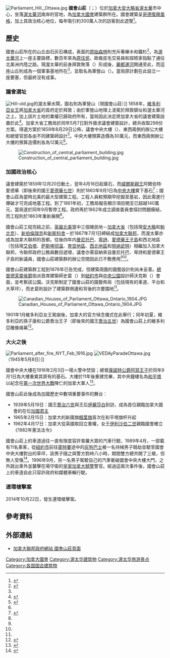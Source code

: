 {{NoteTA
| G1 = 地名
| G2 = PoliticiansUK
| 1 = zh-hans:阿尔伯塔;zh-hk:亞伯達;zh-tw:艾伯塔;
| 2 = zh-hans:新斯科舍;zh-hk:諾華斯高沙;zh-tw:新斯科細亞;
| 3 = zh-hans:新不伦瑞克;zh-hk:紐賓士域;zh-tw:新伯倫瑞克;
| 4 = zh-hans:马尼托巴;zh-hk:緬尼吐巴;zh-tw:曼尼托巴;
| 5 = zh-hans:萨斯喀彻温;zh-hk:沙士加芝灣;zh-tw:薩克其萬;
| 6 = zh-hans:里贾纳;zh-hk:利載拿;zh-tw:雷吉那;
| 7 = zh-hans:萨斯卡通;zh-hk:沙斯加通;zh-tw:薩斯卡通;
| 8 = zh-hans:努纳武特;zh-hk:努拿烏特;zh-tw:努勒維特;
| 9 = zh:乔治;zh-hans:乔治;zh-hk:佐治;zh-sg:乔治;zh-tw:喬治;zh-cn:乔治
| 10 = zh-hans:伊丽莎白; zh-tw:伊麗莎白; zh-hk:伊利沙伯;
}}
{{About|加拿大国会所在地|别称为国会山庄的美国国会所在地|美國國會大廈}}
{{Infobox Historic Site
| name = 國會山莊
| native_name = Colline du Parlement
| native_language = French
| native_name2 =
| native_language2 =
| native_name3 =
| native_language3 =
| image = Parliamenthill.jpg
| image_size = 250px
| caption = 
| locmapin =
| map_width =
| map_caption =
| lat_degrees =
| lat_minutes =
| lat_seconds =
| lat_direction =
| long_degrees =
| long_minutes =
| long_seconds =
| long_direction =
| latitude = 45.424807
| longitude = -75.699234
| coordinates =
| coord_parameters =
| coord_display = inline
| coord_format =
| gbgridref =
| location = [[渥太華|渥太華]][[渥太華河|渥太華河]]
| area =
| elevation =
| beginning_label =
| beginning_date =
| formed =
| founded = 
| built = 1859-
| built_for = [[Legislature_of_the_Province_of_Canada_(disambiguation)|Legislature of the Province of Canada]], [[Parliament_of_Canada|Parliament of Canada]]
| demolished =
| rebuilt =
| restored =
| restored_by =
| architect = [[Calvert_Vaux|Calvert Vaux]], [[Marshall_Wood|Marshall Wood]] (landscapes)<br> [[Thomas_Scott_(architect)|Thomas Scott]] (oversight)
| architecture =
| visitation_num = 3 million annually
| visitation_year =
| governing_body = [[National_Capital_Commission|National Capital Commission]]
{{Designation list |embed=yes |designation1=NHSC |designation1_offname=Parliament Buildings National Historic Site of Canada |designation1_date={{date|1976|11|06}} }}
{{Designation list |embed=yes |designation1=NHSC |designation1_offname=Grounds of the Parliament Buildings National Historic Site of Canada |designation1_date={{date|1976|11|06}} }}
}}
[[File:Parliament_Hill,_Ottawa.jpg|thumb]]
'''國會山莊'''（{{lang-en|Parliament Hill}}；{{lang-fr|Colline du Parlement}}）位於[[加拿大|加拿大]][[安大略省|安大略省]][[渥太華|渥太華]]市中心，坐落[[渥太華河|渥太華河]]南岸的官地，為[[加拿大國會|加拿大國會]]建築群所在。國會建築呈[[哥德復興式建築|哥德復興風格]]，加上其政治核心地位，每年吸引約300萬人次的訪客到此遊覽<ref name=CTV>{{cite news| last=Canadian Press| title=Parliament Hill tourist facilities overwhelmed| publisher=CTV| date=6 May 2007| url=http://www.ctv.ca/servlet/ArticleNews/story/CTVNews/20070506/hill_tourists_070506/20070506?hub=Politics| accessdate=9 January 2009| archive-date=2008-12-16| archive-url=https://web.archive.org/web/20081216075631/http://www.ctv.ca/servlet/ArticleNews/story/CTVNews/20070506/hill_tourists_070506/20070506?hub=Politics| dead-url=yes}}</ref>。

==歷史==
國會山莊所在的山丘由石灰石構成，表面的[[原始森林|原始森林]]則充斥著櫸木和鐵杉<ref name=Bosc>{{Cite book| last=Bosc| first=Marc| last2=O'Brien| first2=Audrey| title=House of Commons Procedure and Practice| place=Ottawa| year=2009| publisher=Queen's Printer for Canada| edition=2| chapter=The Parliament Buildings and Grounds| chapterurl=http://www2.parl.gc.ca/procedure-book-livre/Document.aspx?Language=E&Mode=1&sbdid=1B08A55C-743C-47DB-92E0-898D41340504&sbpid=163E358A-5B67-42CE-98B8-78BA3C74AE13| url=http://www2.parl.gc.ca/procedure-book-livre/Document.aspx?sbdid=7C730F1D-E10B-4DFC-863A-83E7E1A6940E&sbpidx=1&Language=E&Mode=1| isbn=978-2-89635-321-7| ref=harv| access-date=2014-04-24| archive-date=2017-03-13| archive-url=https://web.archive.org/web/20170313104825/http://www.parl.gc.ca/procedure-book-livre/Document.aspx?Language=E&Mode=1&sbdid=7C730F1D-E10B-4DFC-863A-83E7E1A6940E&sbpidx=1| dead-url=no}}</ref>，為[[渥太華河|渥太華河]]上一座主要路標，數百年來為[[加拿大原住民|原住民]]、歐裔皮毛交易員和探險家指點了通往北美洲内陸之路。現渥太華的前身拜敦聚落（{{lang|en|Bytown}}）形成後，[[麗都運河|麗都運河]]開通至此，而這座山丘則成為一個軍事基地所在<ref name=Bosc />，並取名為軍營山（{{lang|en|Barrack Hill}}）。當局原計劃在此設立一座要塞，但最終沒有成事。

===議會選址===
[[File:Hill-old.jpg|thumb]]的渥太華水閘，圖右則為軍營山（現國會山莊）]]
1858年，[[維多利亞女王|維多利亞女王]]將[[加拿大省|加拿大省]]的首府定於拜敦；由於軍營山地理上淩駕於拜敦鎮址和渥太華河之上，加上該片土地的業權已歸政府所有，當局因此決定將加拿大省的議會建築設置於此<ref name="pre">{{cite web| url=http://www.tpsgc-pwgsc.gc.ca/collineduparlement-parliamenthill/batir-building/hist/1826-1858-eng.html| title=Pre-construction, 1826-1858| author=Public Works and Government Services Canada| publisher=Queen's Printer for Canada| date=26 February 2013| accessdate=10 May 2013| deadurl=yes| archiveurl=https://web.archive.org/web/20130522231753/http://www.tpsgc-pwgsc.gc.ca/collineduparlement-parliamenthill/batir-building/hist/1826-1858-eng.html| archivedate=2013年5月22日}}</ref>。加拿大省工務局於同年5月7日對外徵求議會建築設計，總共收取298份方案。得選方案於1859年8月29日公佈，議會中央大樓（{{lang|en|Centre Block}}）、東西兩側的辦公大樓和總督官邸各由不同建築師設計<ref name=Who>{{cite web| url=http://www.collineduparlement-parliamenthill.gc.ca/histoire-history/1859-1916-02-eng.html| title=Building The Hill| author=Public Works and Government Services Canada| publisher=Queen's Printer for Canada| date=27 March 2013| accessdate=10 May 2013| deadurl=yes| archiveurl=https://web.archive.org/web/20111006021603/http://www.collineduparlement-parliamenthill.gc.ca/histoire-history/1859-1916-02-eng.html| archivedate=2011年10月6日}}</ref>。中央大樓預算造價為30萬元，而東西兩側辦公大樓的預算造價則各為12萬元<ref name=Who/>。

[[File:Construction_of_central_parliament_building.jpg|thumb]]

===加國政治核心===
議會建築於1859年12月20日動土，翌年4月16日起奠石，而[[威爾斯親王|威爾斯親王]]阿爾伯特·愛德華（即後來的國王[[愛德華七世|愛德華七世]]）則於1860年9月1日為[[中央大樓|中央大樓]]奠下基石<ref>{{cite web| url=http://ottawa.ca/en/residents/arts-culture-and-community/museums-and-heritage/virtual-exhibit-ottawa-becomes-capital-0-6| title=Ottawa Becomes Canada's Capital| publisher=City of Ottawa| accessdate=10 May 2013| deadurl=yes| archiveurl=https://web.archive.org/web/20130627230333/http://ottawa.ca/en/residents/arts-culture-and-community/museums-and-heritage/virtual-exhibit-ottawa-becomes-capital-0-6| archivedate=2013年6月27日}}</ref>；國會山莊為當時北美的最大型建築工程。工程人員較預期早挖掘至基岩，因此需進行爆破才可完成地基工程。到了1861年初，工務局報告顯示項目開支已超越140萬元，當局遂於同年9月暫停工程。政府再於1862年成立調查委員會探討問題癥結，而工程則於1863年重新展開<ref name=Who/>。

國會山莊工程完結之前，[[英屬北美|英屬北美]]當中三個殖民地－[[加拿大省|加拿大省]]（包括現[[安大略|安大略]]和[[魁北克|魁北克]]）、[[新伯倫瑞克|新伯倫瑞克]]和[[新斯科舍|新斯科舍]]－於1867年7月1日締結成[[加拿大聯邦|加拿大聯邦]]，而渥太華亦成為加拿大聯邦的首都。往後四年内[[曼尼托巴|曼尼托巴]]、[[卑詩|卑詩]]、[[愛德華王子島|愛德華王子島]]和西北地區（包括現[[艾伯塔|艾伯塔]]、[[萨斯喀彻温|萨斯喀彻温]]、[[育空地區|育空地區]]、[[西北地區_(加拿大)|西北地區]]和[[努纳武特|努纳武特]]）相繼加入加拿大聯邦，令聯邦政府公務員數目遞增，議會亦需容納來自曼尼托巴、卑詩和愛德華王子島的新議員，國會山莊建築群的辦公空間因此已不敷應用<ref name=Bosc /><ref name=Who/>。

國會山莊建築群工程到1876年已告完成，但建築周圍的園藝設計則尚未妥善。[[加拿大總督|總督]][[弗雷德里克·漢密爾頓-坦普爾-布萊克伍德，第一代達費林和阿瓦侯爵|德芙靈侯爵]]指派首席建築師史葛（{{lang|en|Thomas Scott}}）到[[紐約市|紐約市]]與[[中央公園_(紐約市)|中央公園]]設計師沃克斯（{{lang|en|Calvert Vaux}}）會面，並考察該公園。沃克斯制定了國會山莊的園藝佈局（包括現有的車道、平台和大草坪），而史葛則設計了建築群側邊和背後的次要園地<ref name=Who/>。

[[File:Canadian_Houses_of_Parliament_Ottawa_Ontario_1904.JPG|thumb]]

1901年1月維多利亞女王駕崩後，加拿大的官方悼念儀式在此舉行；同年初夏，維多利亞的孫子康和公爵喬治王子（即後來的國王[[喬治五世_(英國)|喬治五世]]）為國會山莊上的維多利亞雕像揭幕<ref>{{Cite book| last=Hubbard| first=R.H.| publication-date=1977| title=Rideau Hall| year=1977| url=https://archive.org/details/rideauhallillust00hubb| publication-place=Montreal and London| publisher=McGill-Queen's University Press| pages=[https://archive.org/details/rideauhallillust00hubb/page/101 101]–106| isbn=0-7735-0310-2| ref=harv}}</ref>。

===大火之後===

[[File:Parliament_after_fire_NYT_Feb_1916.jpg|thumb]]
[[File:VEDAyParadeOttawa.jpg|thumb]]（1945年5月8日）]]

國會中央大樓在1916年2月3日一場火警中焚毀；總督[[阿瑟王子_(康諾特和斯特拉森公爵)|康諾特公爵阿瑟王子]]於同年9月1日為大樓重奠其原有的基石。大樓於11年後重建完畢，其中央鐘樓名為[[和平塔_(渥太華)|和平塔]]以紀念在[[第一次世界大戰|第一次世界大戰]]陣亡的加拿大軍人<ref>{{cite web| url=http://www.collineduparlement-parliamenthill.gc.ca/histoire-history/tour-tower-eng.html| title=Peace Tower| author=Public Works and Government Services Canada| publisher=Queen's Printer for Canada| accessdate=9 January 2009| deadurl=yes| archiveurl=https://web.archive.org/web/20110423005319/http://www.collineduparlement-parliamenthill.gc.ca/histoire-history/tour-tower-eng.html| archivedate=2011年4月23日}}</ref>。

國會山莊此後成為加國歷史中數項重要事件的舞台：

*1939年5月19日：國王[[喬治六世_(英國)|喬治六世]]與王后[[伊麗莎白·鮑斯-萊昂|伊麗莎白]]到訪，成為首位親臨加拿大國會的在位[[加拿大君主|加國君主]]
*1965年2月15日：加拿大的新國旗[[加拿大國旗|楓葉旗]]首次在和平塔旗杆升起
*1982年4月17日：加拿大從英國取回立憲權，女王[[伊利沙伯二世|伊利沙伯二世]]親臨國會確立《1982年憲法法令》

國會山莊上的車道過往一直有限度容許普羅大眾的汽車行駛。1989年4月，一部載有11名乘客，從[[紐約市|紐約市]]前往[[蒙特婁|蒙特婁]]途中的[[灰狗巴士|灰狗巴士]]被一名持械男子騎劫並駛至國會中央大樓對出的草坪，該男子隨之與警方對峙八小時，期間雙方總共開了三槍，但無人受傷<ref>{{cite news| agency=[[United_Press_International|United Press International]]| title=Gunman Hijacks Greyhound Bus in Canada, Surrenders| publisher=latimes.com| work=Los Angeles Times| date=8 April 1989| url=http://articles.latimes.com/1989-04-08/news/mn-1109_1_greyhound-bus| accessdate=10 May 2013| archive-date=2014-04-24| archive-url=https://web.archive.org/web/20140424174022/http://articles.latimes.com/1989-04-08/news/mn-1109_1_greyhound-bus| dead-url=no}}</ref>。1996年9月，另一名男子駕駛自己的汽車衝破國會中央大樓大門，之外跳出車外並襲擊在場守衛的[[加拿大皇家騎警|皇家加拿大騎警]]警官。經過這兩次事件後，國會山莊上的車道自此只容許政府和媒體車輛行駛。

=== 連環槍擊案 ===
2014年10月22日，發生連環槍擊案。{{main|2014年渥太華連環槍擊案}}

==參考資料==
{{reflist}}

==外部連結==
{{commonscat|Parliament Hill}}
*{{en}}[https://web.archive.org/web/20040926124015/http://www.parliamenthill.gc.ca/ 加拿大聯邦政府網站 國會山莊頁面]

[[Category:加拿大國會|Category:加拿大國會]]
[[Category:渥太华建筑物|Category:渥太华建筑物]]
[[Category:渥太华旅游景点|Category:渥太华旅游景点]]
[[Category:各国国会建筑物|Category:各国国会建筑物]]